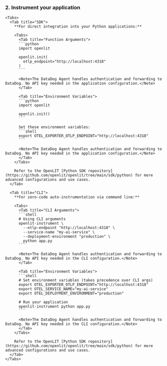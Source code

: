 ### 2. Instrument your application
    <Tabs>
      <Tab title="SDK">
        **For direct integration into your Python applications:**
        
        <Tabs>
          <Tab title="Function Arguments">
          ```python
          import openlit

          openlit.init(
            otlp_endpoint="http://localhost:4318"
          )
          ```

          <Note>The DataDog Agent handles authentication and forwarding to DataDog. No API key needed in the application configuration.</Note>
          </Tab>
          
          <Tab title="Environment Variables">
          ```python
          import openlit

          openlit.init()
          ```

          Set these environment variables:
          ```shell
          export OTEL_EXPORTER_OTLP_ENDPOINT="http://localhost:4318"
          ```

          <Note>The DataDog Agent handles authentication and forwarding to DataDog. No API key needed in the application configuration.</Note>
          </Tab>
        </Tabs>

        Refer to the OpenLIT [Python SDK repository](https://github.com/openlit/openlit/tree/main/sdk/python) for more advanced configurations and use cases.
      </Tab>
      
      <Tab title="CLI">
        **For zero-code auto-instrumentation via command line:**
        
        <Tabs>
          <Tab title="CLI Arguments">
          ```shell
          # Using CLI arguments
          openlit-instrument \
            --otlp-endpoint "http://localhost:4318" \
            --service-name "my-ai-service" \
            --deployment-environment "production" \
            python app.py
          ```
          
          <Note>The DataDog Agent handles authentication and forwarding to DataDog. No API key needed in the CLI configuration.</Note>
          </Tab>
          
          <Tab title="Environment Variables">
          ```shell
          # Set environment variables (takes precedence over CLI args)
          export OTEL_EXPORTER_OTLP_ENDPOINT="http://localhost:4318"
          export OTEL_SERVICE_NAME="my-ai-service"
          export OTEL_DEPLOYMENT_ENVIRONMENT="production"
          
          # Run your application
          openlit-instrument python app.py
          ```
          
          <Note>The DataDog Agent handles authentication and forwarding to DataDog. No API key needed in the CLI configuration.</Note>
          </Tab>
        </Tabs>

        Refer to the OpenLIT [Python SDK repository](https://github.com/openlit/openlit/tree/main/sdk/python) for more advanced configurations and use cases.
      </Tab>
    </Tabs>
